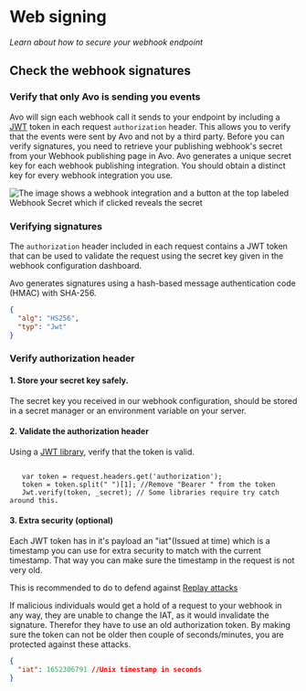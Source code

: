 # Web signing

*Learn about how to secure your webhook endpoint*

## Check the webhook signatures

### Verify that only Avo is sending you events

Avo will sign each webhook call it sends to your endpoint by including a [JWT](https://Jwt.io) token in each request `authorization` header.
This allows you to verify that the events were sent by Avo and not by a third party.
Before you can verify signatures, you need to retrieve your publishing webhook's secret from your Webhook publishing page in Avo.
Avo generates a unique secret key for each webhook publishing integration. You should obtain a distinct key for every webhook integration you use.

![The image shows a webhook integration and a button at the top labeled Webhook Secret which if clicked reveals the secret](/images/signing-secret.png)

### Verifying signatures

The `authorization` header included in each request contains a JWT token that can be used to validate the request using the secret key given in the webhook configuration dashboard.

Avo generates signatures using a hash-based message authentication code (HMAC) with SHA-256.

```json
{
  "alg": "HS256",
  "typ": "Jwt"
}
```

### Verify authorization header

#### 1. Store your secret key safely.

The secret key you received in our webhook configuration, should be stored in a secret manager or an environment variable on your server.

#### 2. Validate the authorization header

Using a [JWT library](https://Jwt.io/libraries), verify that the token is valid.

```pseudocode

   var token = request.headers.get('authorization');
   token = token.split(" ")[1]; //Remove "Bearer " from the token
   Jwt.verify(token, _secret); // Some libraries require try catch around this.
```

#### 3. Extra security (optional)

Each JWT token has in it's payload an "iat"(Issued at time) which is a timestamp you can use for extra security to match with the current timestamp. That way you can make sure the timestamp in the request is not very old.

This is recommended to do to defend against [Replay attacks](https://en.wikipedia.org/wiki/Replay_attack)

If malicious individuals would get a hold of a request to your webhook in any way, they are unable to change the IAT, as it would invalidate the signature.
Therefor they have to use an old authorization token.
By making sure the token can not be older then couple of seconds/minutes, you are protected against these attacks.

```json
{
  "iat": 1652306791 //Unix timestamp in seconds
}
```
